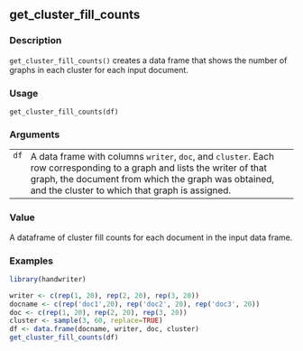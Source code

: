 ## get_cluster_fill_counts {.unnumbered}


### Description

<code>get_cluster_fill_counts()</code> creates a data frame that shows the number of
graphs in each cluster for each input document.



### Usage

<pre><code class='language-R'>get_cluster_fill_counts(df)
</code></pre>


### Arguments

<table>
<tr><td style = "white-space: nowrap; font-family: monospace; vertical-align: top"><code id="df">df</code></td>
<td>
A data frame with columns <code>writer</code>, <code>doc</code>, and <code>cluster</code>. Each
row corresponding to a graph and lists the writer of that graph, the document
from which the graph was obtained, and the cluster to which that graph is assigned.
</td></tr>
</table>


### Value

A dataframe of cluster fill counts for each document in the input data frame.



### Examples
```r
library(handwriter)

writer <- c(rep(1, 20), rep(2, 20), rep(3, 20))
docname <- c(rep('doc1',20), rep('doc2', 20), rep('doc3', 20))
doc <- c(rep(1, 20), rep(2, 20), rep(3, 20))
cluster <- sample(3, 60, replace=TRUE)
df <- data.frame(docname, writer, doc, cluster)
get_cluster_fill_counts(df)



```

